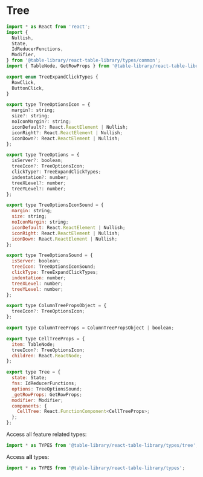 
<Meta title="Types/Tree" />

# Tree

```javascript
import * as React from 'react';
import {
  Nullish,
  State,
  IdReducerFunctions,
  Modifier,
} from '@table-library/react-table-library/types/common';
import { TableNode, GetRowProps } from '@table-library/react-table-library/types/table';

export enum TreeExpandClickTypes {
  RowClick,
  ButtonClick,
}

export type TreeOptionsIcon = {
  margin?: string;
  size?: string;
  noIconMargin?: string;
  iconDefault?: React.ReactElement | Nullish;
  iconRight?: React.ReactElement | Nullish;
  iconDown?: React.ReactElement | Nullish;
};

export type TreeOptions = {
  isServer?: boolean;
  treeIcon?: TreeOptionsIcon;
  clickType?: TreeExpandClickTypes;
  indentation?: number;
  treeXLevel?: number;
  treeYLevel?: number;
};

export type TreeOptionsIconSound = {
  margin: string;
  size: string;
  noIconMargin: string;
  iconDefault: React.ReactElement | Nullish;
  iconRight: React.ReactElement | Nullish;
  iconDown: React.ReactElement | Nullish;
};

export type TreeOptionsSound = {
  isServer: boolean;
  treeIcon: TreeOptionsIconSound;
  clickType: TreeExpandClickTypes;
  indentation: number;
  treeXLevel: number;
  treeYLevel: number;
};

export type ColumnTreePropsObject = {
  treeIcon?: TreeOptionsIcon;
};

export type ColumnTreeProps = ColumnTreePropsObject | boolean;

export type CellTreeProps = {
  item: TableNode;
  treeIcon?: TreeOptionsIcon;
  children: React.ReactNode;
};

export type Tree = {
  state: State;
  fns: IdReducerFunctions;
  options: TreeOptionsSound;
  _getRowProps: GetRowProps;
  modifier: Modifier;
  components: {
    CellTree: React.FunctionComponent<CellTreeProps>;
  };
};
```

Access all feature related types:

```javascript
import * as TYPES from '@table-library/react-table-library/types/tree';
```

Access **all** types:

```javascript
import * as TYPES from '@table-library/react-table-library/types';
```
